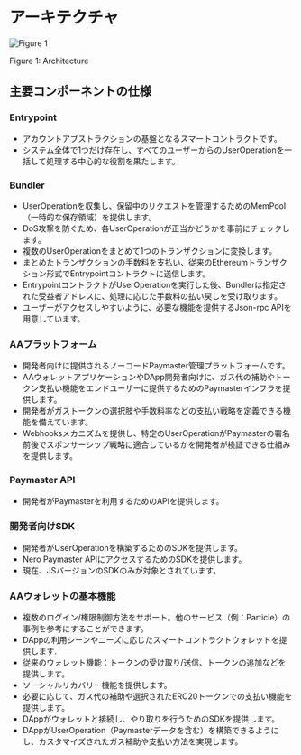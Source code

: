 # アーキテクチャ

<div style={{ height: '2rem' }} />
<div style={{ textAlign: 'center' }}>
  <img src="/assets/aaPlatform/figure1.png" alt="Figure 1" />
  <p style={{ fontStyle: 'italic' }}>Figure 1: Architecture</p>
</div>

## 主要コンポーネントの仕様

### Entrypoint

* アカウントアブストラクションの基盤となるスマートコントラクトです。
* システム全体で1つだけ存在し、すべてのユーザーからのUserOperationを一括して処理する中心的な役割を果たします。

### Bundler

* UserOperationを収集し、保留中のリクエストを管理するためのMemPool（一時的な保存領域）を提供します。
* DoS攻撃を防ぐため、各UserOperationが正当かどうかを事前にチェックします。
* 複数のUserOperationをまとめて1つのトランザクションに変換します。
* まとめたトランザクションの手数料を支払い、従来のEthereumトランザクション形式でEntrypointコントラクトに送信します。
* EntrypointコントラクトがUserOperationを実行した後、Bundlerは指定された受益者アドレスに、処理に応じた手数料の払い戻しを受け取ります。
* ユーザーがアクセスしやすいように、必要な機能を提供するJson-rpc APIを用意しています。

### AAプラットフォーム

* 開発者向けに提供されるノーコードPaymaster管理プラットフォームです。
* AAウォレットアプリケーションやDApp開発者向けに、ガス代の補助やトークン支払い機能をエンドユーザーに提供するためのPaymasterインフラを提供します。
* 開発者がガストークンの選択肢や手数料率などの支払い戦略を定義できる機能を備えています。
* Webhooksメカニズムを提供し、特定のUserOperationがPaymasterの署名前後でスポンサーシップ戦略に適合しているかを開発者が検証できる仕組みを提供します。

### Paymaster API

* 開発者がPaymasterを利用するためのAPIを提供します。

### 開発者向けSDK

* 開発者がUserOperationを構築するためのSDKを提供します。
* Nero Paymaster APIにアクセスするためのSDKを提供します。
* 現在、JSバージョンのSDKのみが対象とされています。

### AAウォレットの基本機能

* 複数のログイン/権限制御方法をサポート。他のサービス（例：Particle）の事例を参考にすることができます。
* DAppの利用シーンやニーズに応じたスマートコントラクトウォレットを提供します.
* 従来のウォレット機能：トークンの受け取り/送信、トークンの追加などを提供します。
* ソーシャルリカバリー機能を提供します。
* 必要に応じて、ガス代の補助や選択されたERC20トークンでの支払い機能を提供します。
* DAppがウォレットと接続し、やり取りを行うためのSDKを提供します。
* DAppがUserOperation（Paymasterデータを含む）を構築できるようにし、カスタマイズされたガス補助や支払い方法を実現します。